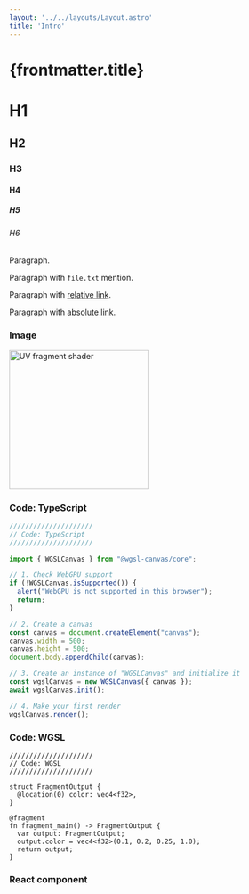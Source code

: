 ```yaml
---
layout: '../../layouts/Layout.astro'
title: 'Intro'
---
```



# {frontmatter.title}

# H1

## H2

### H3

#### H4

##### H5

###### H6

Paragraph.

Paragraph with `file.txt` mention.

Paragraph with [relative link](/).

Paragraph with [absolute link](https://github.com/satelllte/wgsl-canvas).

### Image

<img alt="UV fragment shader" src="/assets/uv.png" width="250" height="250" />

### Code: TypeScript

```ts
/////////////////////
// Code: TypeScript
/////////////////////

import { WGSLCanvas } from "@wgsl-canvas/core";

// 1. Check WebGPU support
if (!WGSLCanvas.isSupported()) {
  alert("WebGPU is not supported in this browser");
  return;
}

// 2. Create a canvas
const canvas = document.createElement("canvas");
canvas.width = 500;
canvas.height = 500;
document.body.appendChild(canvas);

// 3. Create an instance of "WGSLCanvas" and initialize it
const wgslCanvas = new WGSLCanvas({ canvas });
await wgslCanvas.init();

// 4. Make your first render
wgslCanvas.render();
```

### Code: WGSL

```wgsl
/////////////////////
// Code: WGSL
/////////////////////

struct FragmentOutput {
  @location(0) color: vec4<f32>,
}

@fragment
fn fragment_main() -> FragmentOutput {
  var output: FragmentOutput;
  output.color = vec4<f32>(0.1, 0.2, 0.25, 1.0);
  return output;
}
```

### React component

<Hello client:load />
